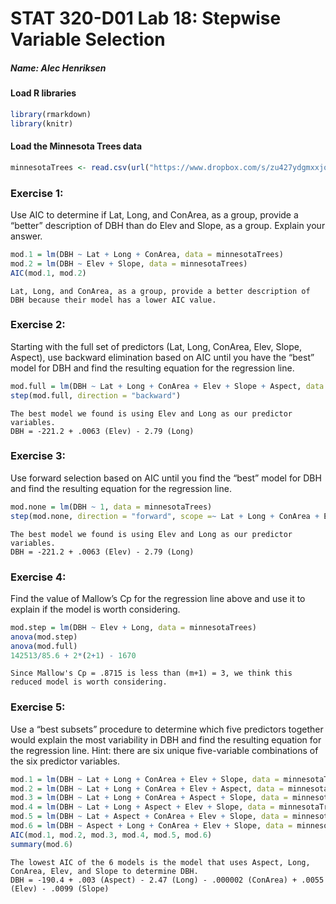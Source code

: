 <!-- INSTRUCTION: This is the template you will use to type up your responses to the exercises. To produce a document that you can print out and turn in just click on Knit HTML above. All you need to do to complete the lab is to type up your BRIEF answers and the R code (when necessary) in the spaces provided below. -->

STAT 320-D01 Lab 18: Stepwise Variable Selection
========================================================

##### Name: Alec Henriksen


#### Load R libraries
```{r warning=FALSE, message=FALSE}
library(rmarkdown)
library(knitr)
```


#### Load the Minnesota Trees data
```{r}
minnesotaTrees <- read.csv(url("https://www.dropbox.com/s/zu427ydgmxxjo4p/minnesotaTrees.csv?dl=1"))
```


### Exercise 1:
Use AIC to determine if Lat, Long, and ConArea, as a group, provide a "better" description of DBH than do Elev and Slope, as a group. Explain your answer.
```{r}
mod.1 = lm(DBH ~ Lat + Long + ConArea, data = minnesotaTrees)
mod.2 = lm(DBH ~ Elev + Slope, data = minnesotaTrees)
AIC(mod.1, mod.2)
```
```
Lat, Long, and ConArea, as a group, provide a better description of DBH because their model has a lower AIC value.
```


### Exercise 2:
Starting with the full set of predictors (Lat, Long, ConArea, Elev, Slope, Aspect), use backward elimination based on AIC until you have the "best" model for DBH and find the resulting equation for the regression line.
```{r}
mod.full = lm(DBH ~ Lat + Long + ConArea + Elev + Slope + Aspect, data = minnesotaTrees)
step(mod.full, direction = "backward")

```
```
The best model we found is using Elev and Long as our predictor variables.
DBH = -221.2 + .0063 (Elev) - 2.79 (Long)
```


### Exercise 3:
Use forward selection based on AIC until you find the "best" model for DBH and find the resulting equation for the regression line.
```{r}
mod.none = lm(DBH ~ 1, data = minnesotaTrees)
step(mod.none, direction = "forward", scope =~ Lat + Long + ConArea + Elev + Slope + Aspect)
```
```
The best model we found is using Elev and Long as our predictor variables.
DBH = -221.2 + .0063 (Elev) - 2.79 (Long)
```


### Exercise 4:
Find the value of Mallow's Cp for the regression line above and use it to explain if the model is worth considering.
```{r}
mod.step = lm(DBH ~ Elev + Long, data = minnesotaTrees)
anova(mod.step)
anova(mod.full)
142513/85.6 + 2*(2+1) - 1670
```
```
Since Mallow's Cp = .8715 is less than (m+1) = 3, we think this reduced model is worth considering.
```


### Exercise 5:
Use a "best subsets" procedure to determine which five predictors together would explain the most variability in DBH and find the resulting equation for the regression line. Hint: there are six unique five-variable combinations of the six predictor variables.
```{r}
mod.1 = lm(DBH ~ Lat + Long + ConArea + Elev + Slope, data = minnesotaTrees)
mod.2 = lm(DBH ~ Lat + Long + ConArea + Elev + Aspect, data = minnesotaTrees)
mod.3 = lm(DBH ~ Lat + Long + ConArea + Aspect + Slope, data = minnesotaTrees)
mod.4 = lm(DBH ~ Lat + Long + Aspect + Elev + Slope, data = minnesotaTrees)
mod.5 = lm(DBH ~ Lat + Aspect + ConArea + Elev + Slope, data = minnesotaTrees)
mod.6 = lm(DBH ~ Aspect + Long + ConArea + Elev + Slope, data = minnesotaTrees)
AIC(mod.1, mod.2, mod.3, mod.4, mod.5, mod.6)
summary(mod.6)
```
```
The lowest AIC of the 6 models is the model that uses Aspect, Long, ConArea, Elev, and Slope to determine DBH.
DBH = -190.4 + .003 (Aspect) - 2.47 (Long) - .000002 (ConArea) + .0055 (Elev) - .0099 (Slope)
```